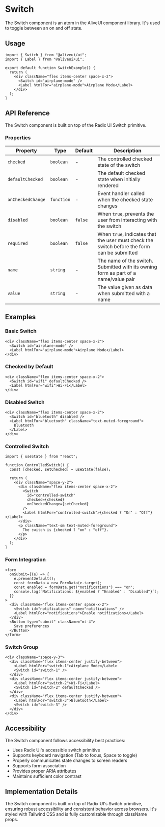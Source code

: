 # Switch

The Switch component is an atom in the AliveUI component library. It's used to toggle between an on and off state.

## Usage

```tsx
import { Switch } from "@aliveui/ui";
import { Label } from "@aliveui/ui";

export default function SwitchExample() {
  return (
    <div className="flex items-center space-x-2">
      <Switch id="airplane-mode" />
      <Label htmlFor="airplane-mode">Airplane Mode</Label>
    </div>
  );
}
```

## API Reference

The Switch component is built on top of the Radix UI Switch primitive.

### Properties

| Property          | Type       | Default | Description                                                                                 |
| ----------------- | ---------- | ------- | ------------------------------------------------------------------------------------------- |
| `checked`         | `boolean`  | -       | The controlled checked state of the switch                                                  |
| `defaultChecked`  | `boolean`  | -       | The default checked state when initially rendered                                           |
| `onCheckedChange` | `function` | -       | Event handler called when the checked state changes                                         |
| `disabled`        | `boolean`  | `false` | When `true`, prevents the user from interacting with the switch                             |
| `required`        | `boolean`  | `false` | When `true`, indicates that the user must check the switch before the form can be submitted |
| `name`            | `string`   | -       | The name of the switch. Submitted with its owning form as part of a name/value pair         |
| `value`           | `string`   | -       | The value given as data when submitted with a name                                          |

## Examples

### Basic Switch

```tsx
<div className="flex items-center space-x-2">
  <Switch id="airplane-mode" />
  <Label htmlFor="airplane-mode">Airplane Mode</Label>
</div>
```

### Checked by Default

```tsx
<div className="flex items-center space-x-2">
  <Switch id="wifi" defaultChecked />
  <Label htmlFor="wifi">Wi-Fi</Label>
</div>
```

### Disabled Switch

```tsx
<div className="flex items-center space-x-2">
  <Switch id="bluetooth" disabled />
  <Label htmlFor="bluetooth" className="text-muted-foreground">
    Bluetooth
  </Label>
</div>
```

### Controlled Switch

```tsx
import { useState } from "react";

function ControlledSwitch() {
  const [checked, setChecked] = useState(false);

  return (
    <div className="space-y-2">
      <div className="flex items-center space-x-2">
        <Switch
          id="controlled-switch"
          checked={checked}
          onCheckedChange={setChecked}
        />
        <Label htmlFor="controlled-switch">{checked ? "On" : "Off"}</Label>
      </div>
      <p className="text-sm text-muted-foreground">
        The switch is {checked ? "on" : "off"}.
      </p>
    </div>
  );
}
```

### Form Integration

```tsx
<form
  onSubmit={(e) => {
    e.preventDefault();
    const formData = new FormData(e.target);
    const enabled = formData.get("notifications") === "on";
    console.log(`Notifications: ${enabled ? "Enabled" : "Disabled"}`);
  }}
>
  <div className="flex items-center space-x-2">
    <Switch id="notifications" name="notifications" />
    <Label htmlFor="notifications">Enable notifications</Label>
  </div>
  <Button type="submit" className="mt-4">
    Save preferences
  </Button>
</form>
```

### Switch Group

```tsx
<div className="space-y-3">
  <div className="flex items-center justify-between">
    <Label htmlFor="switch-1">Airplane Mode</Label>
    <Switch id="switch-1" />
  </div>
  <div className="flex items-center justify-between">
    <Label htmlFor="switch-2">Wi-Fi</Label>
    <Switch id="switch-2" defaultChecked />
  </div>
  <div className="flex items-center justify-between">
    <Label htmlFor="switch-3">Bluetooth</Label>
    <Switch id="switch-3" />
  </div>
</div>
```

## Accessibility

The Switch component follows accessibility best practices:

- Uses Radix UI's accessible switch primitive
- Supports keyboard navigation (Tab to focus, Space to toggle)
- Properly communicates state changes to screen readers
- Supports form association
- Provides proper ARIA attributes
- Maintains sufficient color contrast

## Implementation Details

The Switch component is built on top of Radix UI's Switch primitive, ensuring robust accessibility and consistent behavior across browsers. It's styled with Tailwind CSS and is fully customizable through className props.
